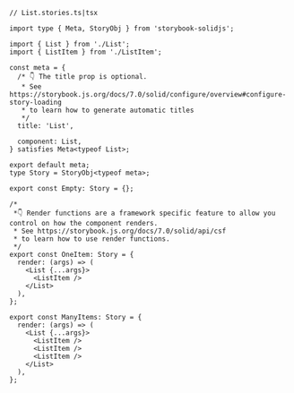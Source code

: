 ```tsx
// List.stories.ts|tsx

import type { Meta, StoryObj } from 'storybook-solidjs';

import { List } from './List';
import { ListItem } from './ListItem';

const meta = {
  /* 👇 The title prop is optional.
   * See https://storybook.js.org/docs/7.0/solid/configure/overview#configure-story-loading
   * to learn how to generate automatic titles
   */
  title: 'List',

  component: List,
} satisfies Meta<typeof List>;

export default meta;
type Story = StoryObj<typeof meta>;

export const Empty: Story = {};

/*
 *👇 Render functions are a framework specific feature to allow you control on how the component renders.
 * See https://storybook.js.org/docs/7.0/solid/api/csf
 * to learn how to use render functions.
 */
export const OneItem: Story = {
  render: (args) => (
    <List {...args}>
      <ListItem />
    </List>
  ),
};

export const ManyItems: Story = {
  render: (args) => (
    <List {...args}>
      <ListItem />
      <ListItem />
      <ListItem />
    </List>
  ),
};
```
